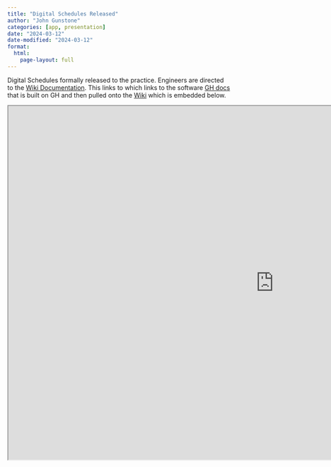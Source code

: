 ```yaml
---
title: "Digital Schedules Released"
author: "John Gunstone"
categories: [app, presentation]
date: "2024-03-12"
date-modified: "2024-03-12"
format: 
  html: 
    page-layout: full
---
```


Digital Schedules formally released to the practice.
Engineers are directed to the [Wiki Documentation](https://wiki.maxfordham.com/Main/DigitalSchedulesDocumentation). 
This links to  which links to the software [GH docs](https://solid-memory-vyenw2o.pages.github.io/) that is built on GH and then pulled onto the [Wiki](https://wiki.maxfordham.com/digital-schedules-docs/aectemplater/index.html) which is embedded below.

<div>

```{=html}
<iframe width="1200" height="800" src="https://wiki.maxfordham.com/digital-schedules-docs/aectemplater/index.html" data-external="1"></iframe>
```

</div>

